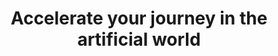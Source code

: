 ---
title: "Accelerate your journey in the artificial world"
details: "Leave pen-and-paper bookings in the past allowing you to focus more on your business or 
simply enjoy your newfound free time."
meta:
  meta_title: "Service page"
  meta_description: "Service page description"
---